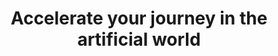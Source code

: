 ---
title: "Accelerate your journey in the artificial world"
details: "Leave pen-and-paper bookings in the past allowing you to focus more on your business or 
simply enjoy your newfound free time."
meta:
  meta_title: "Service page"
  meta_description: "Service page description"
---